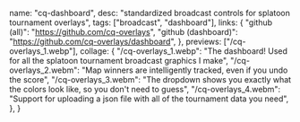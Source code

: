   name: "cq-dashboard",
  desc: "standardized broadcast controls for splatoon tournament overlays",
  tags: ["broadcast", "dashboard"],
  links: {
    "github (all)": "https://github.com/cq-overlays",
    "github (dashboard)": "https://github.com/cq-overlays/dashboard",
  },
  previews: ["/cq-overlays_1.webp"],
  collage: {
    "/cq-overlays_1.webp":
      "The dashboard! Used for all the splatoon tournament broadcast graphics I make",
    "/cq-overlays_2.webm":
      "Map winners are intelligently tracked, even if you undo the score",
    "/cq-overlays_3.webm":
      "The dropdown shows you exactly what the colors look like, so you don't need to guess",
    "/cq-overlays_4.webm":
      "Support for uploading a json file with all of the tournament data you need",
  },
}
